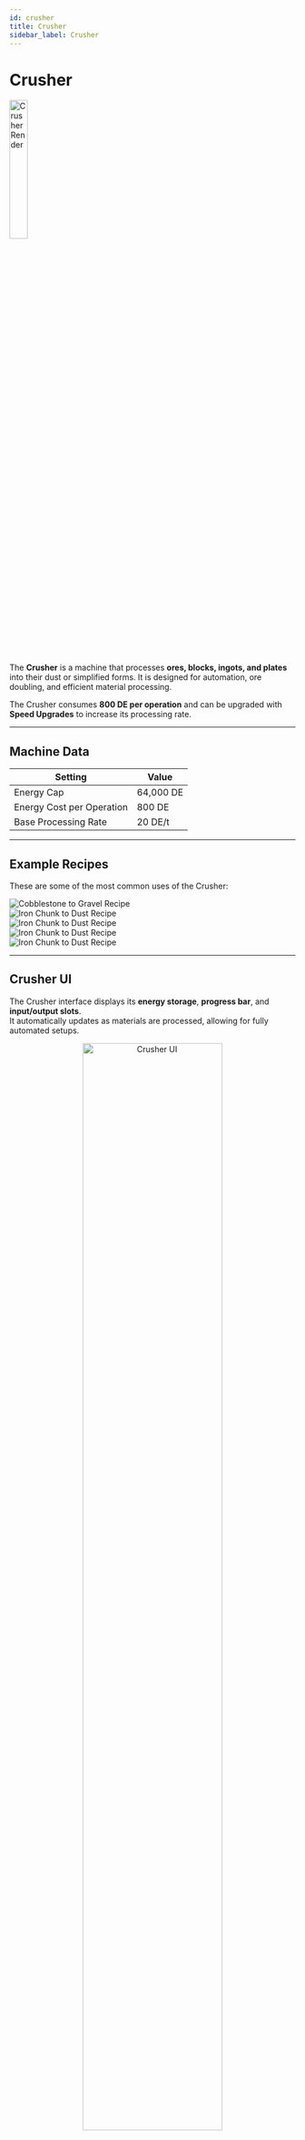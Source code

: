 ```yaml
---
id: crusher
title: Crusher
sidebar_label: Crusher
---
```



# Crusher

<div style={{ display: "flex", alignItems: "center", gap: "1.5rem" }}>
  <img 
    src="/img/addons/utilitycraft/energy/crusher_render.png" 
    alt="Crusher Render"
    width="25%" 
    style={{ marginRight: "1rem" }}
  />
  <div>
    <p>
      The <b>Crusher</b> is a machine that processes <b>ores, blocks, ingots, and plates</b> into their dust or simplified forms.  
      It is designed for automation, ore doubling, and efficient material processing.
    </p>
    <p>
      The Crusher consumes <b>800 DE per operation</b> and can be upgraded with <b>Speed Upgrades</b> to increase its processing rate.
    </p>
  </div>
</div>

---

## Machine Data

| Setting | Value |
|----------|--------|
| Energy Cap | 64,000 DE |
| Energy Cost per Operation | 800 DE |
| Base Processing Rate | 20 DE/t |


---

## Example Recipes

These are some of the most common uses of the Crusher:

<Carousel showThumbs={false} showStatus={false} infiniteLoop emulateTouch>
  <div>
    <img 
      src="/img/addons/utilitycraft/energy/recipe_crusher_cobblestone.png" 
      alt="Cobblestone to Gravel Recipe"
      style={{ borderRadius: "12px", boxShadow: "0 4px 15px rgba(0,0,0,0.25)", width: "60%", margin: "auto" }}
    />
  </div>
  <div>
    <img 
      src="/img/addons/utilitycraft/energy/recipe_crusher_chunks.png" 
      alt="Iron Chunk to Dust Recipe"
      style={{ borderRadius: "12px", boxShadow: "0 4px 15px rgba(0,0,0,0.25)", width: "60%", margin: "auto" }}
    />
  </div>
  <div>
    <img 
      src="/img/addons/utilitycraft/energy/recipe_crusher_ores.png" 
      alt="Iron Chunk to Dust Recipe"
      style={{ borderRadius: "12px", boxShadow: "0 4px 15px rgba(0,0,0,0.25)", width: "60%", margin: "auto" }}
    />
  </div>
  <div>
    <img 
      src="/img/addons/utilitycraft/energy/recipe_crusher_plates.png" 
      alt="Iron Chunk to Dust Recipe"
      style={{ borderRadius: "12px", boxShadow: "0 4px 15px rgba(0,0,0,0.25)", width: "60%", margin: "auto" }}
    />
  </div>
  <div>
    <img 
      src="/img/addons/utilitycraft/energy/recipe_crusher_obsidian.png" 
      alt="Iron Chunk to Dust Recipe"
      style={{ borderRadius: "12px", boxShadow: "0 4px 15px rgba(0,0,0,0.25)", width: "60%", margin: "auto" }}
    />
  </div>
</Carousel>

---

## Crusher UI

The Crusher interface displays its **energy storage**, **progress bar**, and **input/output slots**.  
It automatically updates as materials are processed, allowing for fully automated setups.

<p align="center">
  <img 
    src="/img/addons/utilitycraft/energy/ui_crusher.png" 
    alt="Crusher UI" 
    width="70%" 
    style={{ borderRadius: "12px", boxShadow: "0 4px 15px rgba(0,0,0,0.25)" }}
  />
</p>

---

## Crafting Recipe

<p align="center">
    <img 
      src="/img/addons/utilitycraft/energy/recipe_crusher.png" 
      alt="Crusher Recipe"
      style={{ borderRadius: "12px", boxShadow: "0 4px 15px rgba(0,0,0,0.25)", width: "60%", margin: "auto" }}
    />
</p>

---

## Recipes

### Compressed Blocks

| Input | Output | Amount |
|--------|---------|--------|
| Compressed Cobblestone | Compressed Gravel | 1 |
| Compressed Gravel | Compressed Dirt | 1 |
| Compressed Dirt | Compressed Sand | 1 |

---

### Stone & Natural Materials

| Input | Output | Amount |
|--------|---------|--------|
| Stone | Cobblestone | 1 |
| Cobblestone | Gravel | 1 |
| Gravel | Dirt | 1 |
| Dirt | Sand | 1 |
| Netherrack | Crushed Netherrack | 1 |
| End Stone | Crushed Endstone | 1 |
| Deepslate | Cobbled Deepslate | 1 |
| Cobbled Deepslate | Crushed Cobbled Deepslate | 1 |

---

### Ingots

| Input | Output | Amount |
|--------|---------|--------|
| Iron Ingot | Iron Dust | 1 |
| Gold Ingot | Gold Dust | 1 |
| Copper Ingot | Copper Dust | 1 |
| Netherite Ingot | Netherite Dust | 1 |
| Steel Ingot | Steel Dust | 1 |
| Energized Iron Ingot | Energized Iron Dust | 1 |
| Netherite Scrap | Netherite Scrap Dust | 1 |

---

### Plates

| Input | Output | Amount |
|--------|---------|--------|
| Iron Plate | Iron Dust | 1 |
| Gold Plate | Gold Dust | 1 |
| Copper Plate | Copper Dust | 1 |
| Netherite Plate | Netherite Dust | 1 |
| Steel Plate | Steel Dust | 1 |
| Energized Iron Plate | Energized Iron Dust | 1 |

---

### Ores

| Input | Output | Amount |
|--------|---------|--------|
| Raw Iron | Iron Dust | 2 |
| Raw Gold | Gold Dust | 2 |
| Raw Copper | Copper Dust | 2 |
| Brute Steel | Steel Dust | 2 |
| Brute Energized Iron | Energized Iron Dust | 2 |
| Coal | Coal Dust | 2 |
| Charcoal | Charcoal Dust | 2 |
| Emerald | Emerald Dust | 2 |
| Diamond | Diamond Dust | 2 |
| Quartz | Quartz Dust | 2 |
| Amethyst Shard | Amethyst Dust | 2 |
| Ender Pearl | Ender Pearl Dust | 2 |
| Obsidian | Obsidian Dust | 4 |
| Crying Obsidian | Crying Obsidian Dust | 4 |

---

### Extra

| Input | Output | Amount |
|--------|---------|--------|
| Blue Ice | Packed Ice | 9 |
| Packed Ice | Ice | 9 |
| Nether Wart Block | Nether Wart | 4 |
| Magma Block | Magma Cream | 4 |
| Slime Block | Slime Ball | 9 |
| Bone Block | Bone Meal | 9 |
| Bone | Bone Meal | 3 |
| Any Wool Color | String | 4 |


